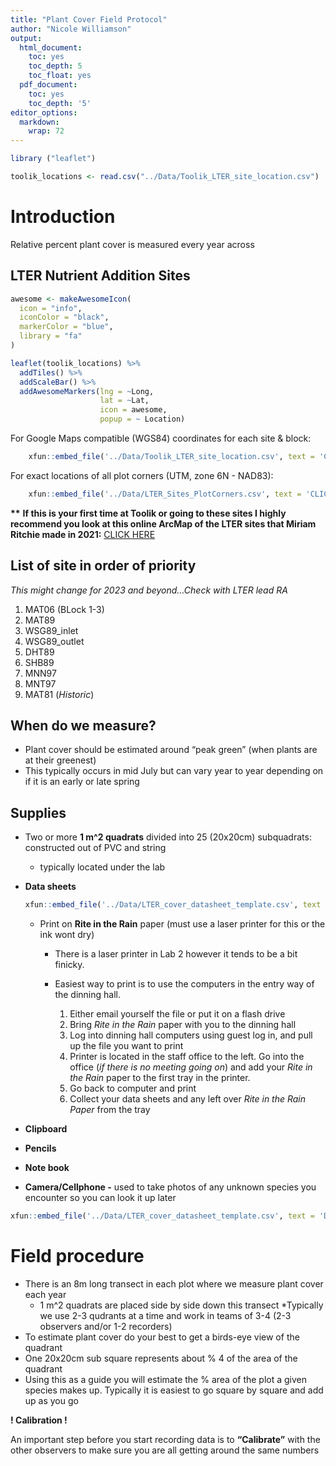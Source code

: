```yaml
---
title: "Plant Cover Field Protocol"
author: "Nicole Williamson"
output:
  html_document:
    toc: yes
    toc_depth: 5
    toc_float: yes
  pdf_document:
    toc: yes
    toc_depth: '5'
editor_options: 
  markdown: 
    wrap: 72
---
```


```r
library ("leaflet")
```

```r
toolik_locations <- read.csv("../Data/Toolik_LTER_site_location.csv")
```

# Introduction

Relative percent plant cover is measured every year across

## LTER Nutrient Addition Sites

```r

awesome <- makeAwesomeIcon(
  icon = "info",
  iconColor = "black",
  markerColor = "blue",
  library = "fa"
)

leaflet(toolik_locations) %>% 
  addTiles() %>%
  addScaleBar() %>%
  addAwesomeMarkers(lng = ~Long,
                    lat = ~Lat,
                    icon = awesome, 
                    popup = ~ Location)
```

For Google Maps compatible (WGS84) coordinates for each site & block:

```r
    xfun::embed_file('../Data/Toolik_LTER_site_location.csv', text = 'CLICK HERE TO DOWNLOAD')
```

For exact locations of all plot corners (UTM, zone 6N - NAD83):

```r
    xfun::embed_file('../Data/LTER_Sites_PlotCorners.csv', text = 'CLICK HERE TO DOWNLOAD')
```

**\*\*** **If this is your first time at Toolik or going to these sites
I highly recommend you look at this online ArcMap of the LTER sites that
Miriam Ritchie made in 2021:** [CLICK
HERE](https://mbl.maps.arcgis.com/apps/mapviewer/index.html?webmap=736146be65fe4dc586d233656286255e)

## List of site in order of priority

*This might change for 2023 and beyond...Check with LTER lead RA*

1.  MAT06 (BLock 1-3)
2.  MAT89
3.  WSG89_inlet
4.  WSG89_outlet
5.  DHT89
6.  SHB89
7.  MNN97
8.  MNT97
9.  MAT81 (*Historic*)

## When do we measure?

-   Plant cover should be estimated around "peak green" (when plants are
    at their greenest)
-   This typically occurs in mid July but can vary year to year
    depending on if it is an early or late spring

## Supplies

-   Two or more **1 m\^2 quadrats** divided into 25 (20x20cm)
    subquadrats: constructed out of PVC and string

    -   typically located under the lab

-   **Data sheets**

    ```r
    xfun::embed_file('../Data/LTER_cover_datasheet_template.csv', text = 'Download datasheet here')
    ```

    -   Print on **Rite in the Rain** paper (must use a laser printer
        for this or the ink wont dry)
        -   There is a laser printer in Lab 2 however it tends to be a
            bit finicky.

        -   Easiest way to print is to use the computers in the entry
            way of the dinning hall.

            1.  Either email yourself the file or put it on a flash
                drive
            2.  Bring *Rite in the Rain* paper with you to the dinning
                hall
            3.  Log into dinning hall computers using guest log in, and
                pull up the file you want to print
            4.  Printer is located in the staff office to the left. Go
                into the office (*if there is no meeting going on*) and
                add your *Rite in the Rain* paper to the first tray in
                the printer.
            5.  Go back to computer and print
            6.  Collect your data sheets and any left over *Rite in the
                Rain Paper* from the tray

-   **Clipboard**

-   **Pencils**

-   **Note book**

-   **Camera/Cellphone -** used to take photos of any unknown species
    you encounter so you can look it up later

```r
xfun::embed_file('../Data/LTER_cover_datasheet_template.csv', text = 'Download DATASHEET TEMPLATE here')
```

# Field procedure

-   There is an 8m long transect in each plot where we measure plant
    cover each year
    -   1 m\^2 quadrats are placed side by side down this transect
        \*Typically we use 2-3 qudrants at a time and work in teams of
        3-4 (2-3 observers and/or 1-2 recorders)
-   To estimate plant cover do your best to get a birds-eye view of the
    quadrant
-   One 20x20cm sub square represents about % 4 of the area of the
    quadrant
-   Using this as a guide you will estimate the % area of the plot a
    given species makes up. Typically it is easiest to go square by
    square and add up as you go

**! Calibration !**

An important step before you start recording data is to **"Calibrate"**
with the other observers to make sure you are all getting around the
same numbers

